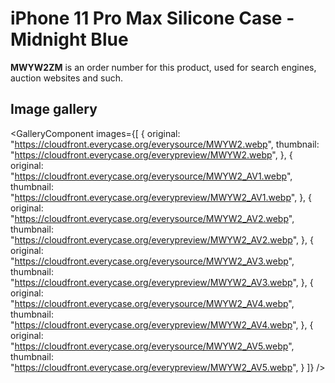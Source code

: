 
# iPhone 11 Pro Max Silicone Case - Midnight Blue

<Callout type='info' emoji='👉🏻'>**MWYW2ZM** is an order number for this product, used for search engines, auction websites and such.</Callout>

## Image gallery

<GalleryComponent
    images={[
      {
        original: "https://cloudfront.everycase.org/everysource/MWYW2.webp",
        thumbnail: "https://cloudfront.everycase.org/everypreview/MWYW2.webp",
      },
      {
        original: "https://cloudfront.everycase.org/everysource/MWYW2_AV1.webp",
        thumbnail: "https://cloudfront.everycase.org/everypreview/MWYW2_AV1.webp",
      },
      {
        original: "https://cloudfront.everycase.org/everysource/MWYW2_AV2.webp",
        thumbnail: "https://cloudfront.everycase.org/everypreview/MWYW2_AV2.webp",
      },
      {
        original: "https://cloudfront.everycase.org/everysource/MWYW2_AV3.webp",
        thumbnail: "https://cloudfront.everycase.org/everypreview/MWYW2_AV3.webp",
      },
      {
        original: "https://cloudfront.everycase.org/everysource/MWYW2_AV4.webp",
        thumbnail: "https://cloudfront.everycase.org/everypreview/MWYW2_AV4.webp",
      },
      {
        original: "https://cloudfront.everycase.org/everysource/MWYW2_AV5.webp",
        thumbnail: "https://cloudfront.everycase.org/everypreview/MWYW2_AV5.webp",
      }
    ]}
  />
